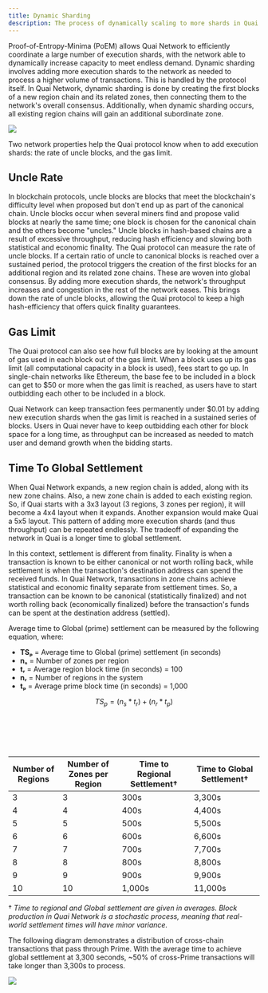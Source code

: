 ```yaml
---
title: Dynamic Sharding
description: The process of dynamically scaling to more shards in Quai Network.
---
```


Proof-of-Entropy-Minima (PoEM) allows Quai Network to efficiently coordinate a large number of execution shards, with the network able to dynamically increase capacity to meet endless demand. Dynamic sharding involves adding more execution shards to the network as needed to process a higher volume of transactions. This is handled by the protocol itself. In Quai Network, dynamic sharding is done by creating the first blocks of a new region chain and its related zones, then connecting them to the network's overall consensus. Additionally, when dynamic sharding occurs, all existing region chains will gain an additional subordinate zone.

<Frame>
	<img src='/images/DynamicSharding.jpg' />
</Frame>

Two network properties help the Quai protocol know when to add execution shards: the rate of uncle blocks, and the gas limit.

## Uncle Rate

In blockchain protocols, uncle blocks are blocks that meet the blockchain's difficulty level when proposed but don't end up as part of the canonical chain. Uncle blocks occur when several miners find and propose valid blocks at nearly the same time; one block is chosen for the canonical chain and the others become "uncles." Uncle blocks in hash-based chains are a result of excessive throughput, reducing hash efficiency and slowing both statistical and economic finality.
The Quai protocol can measure the rate of uncle blocks. If a certain ratio of uncle to canonical blocks is reached over a sustained period, the protocol triggers the creation of the first blocks for an additional region and its related zone chains. These are woven into global consensus. By adding more execution shards, the network's throughput increases and congestion in the rest of the network eases. This brings down the rate of uncle blocks, allowing the Quai protocol to keep a high hash-efficiency that offers quick finality guarantees.

## Gas Limit

The Quai protocol can also see how full blocks are by looking at the amount of gas used in each block out of the gas limit. When a block uses up its gas limit (all computational capacity in a block is used), fees start to go up. In single-chain networks like Ethereum, the base fee to be included in a block can get to $50 or more when the gas limit is reached, as users have to start outbidding each other to be included in a block.

Quai Network can keep transaction fees permanently under $0.01 by adding new execution shards when the gas limit is reached in a sustained series of blocks. Users in Quai never have to keep outbidding each other for block space for a long time, as throughput can be increased as needed to match user and demand growth when the bidding starts.

## Time To Global Settlement

When Quai Network expands, a new region chain is added, along with its new zone chains. Also, a new zone chain is added to each existing region. So, if Quai starts with a 3x3 layout (3 regions, 3 zones per region), it will become a 4x4 layout when it expands. Another expansion would make Quai a 5x5 layout. This pattern of adding more execution shards (and thus throughput) can be repeated endlessly. The tradeoff of expanding the network in Quai is a longer time to global settlement.

In this context, settlement is different from finality. Finality is when a transaction is known to be either canonical or not worth rolling back, while settlement is when the transaction's destination address can spend the received funds. In Quai Network, transactions in zone chains achieve statistical and economic finality separate from settlement times. So, a transaction can be known to be canonical (statistically finalized) and not worth rolling back (economically finalized) before the transaction's funds can be spent at the destination address (settled).

Average time to Global (prime) settlement can be measured by the following equation, where:

- **TSₚ** = Average time to Global (prime) settlement (in seconds)
- **nₛ** = Number of zones per region
- **tᵣ** = Average region block time (in seconds) = 100
- **nᵣ** = Number of regions in the system
- **tₚ** = Average prime block time (in seconds) = 1,000

$$
TS_{p} = (n_{s} * t_{r}) + (n_{r} * t_{p})
$$

<br></br>
<br></br>

| Number of Regions | Number of Zones per Region | Time to Regional Settlement† | Time to Global Settlement† |
| ----------------- | -------------------------- | ---------------------------- | -------------------------- |
| 3                 | 3                          | 300s                         | 3,300s                     |
| 4                 | 4                          | 400s                         | 4,400s                     |
| 5                 | 5                          | 500s                         | 5,500s                     |
| 6                 | 6                          | 600s                         | 6,600s                     |
| 7                 | 7                          | 700s                         | 7,700s                     |
| 8                 | 8                          | 800s                         | 8,800s                     |
| 9                 | 9                          | 900s                         | 9,900s                     |
| 10                | 10                         | 1,000s                       | 11,000s                    |

† _Time to regional and Global settlement are given in averages. Block production in Quai Network is a stochastic process, meaning that real-world settlement times will have minor variance._

The following diagram demonstrates a distribution of cross-chain transactions that pass through Prime. With the average time to achieve global settlement at 3,300 seconds, ~50% of cross-Prime transactions will take longer than 3,300s to process.

<Frame>
	<img src='/images/Cross-PrimeTransactions.png' />
</Frame>
